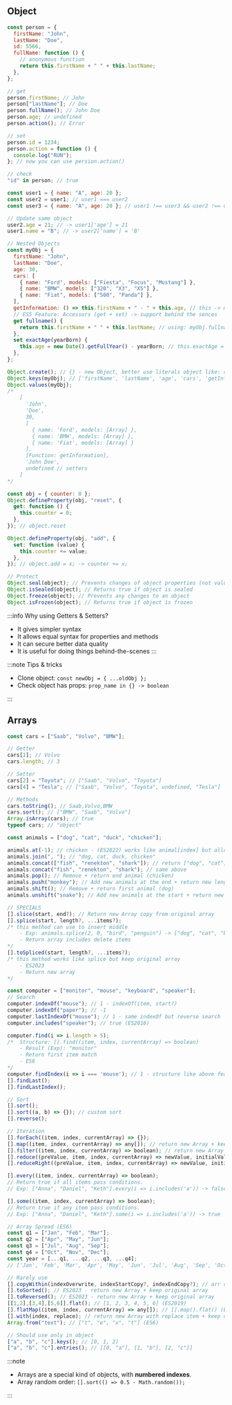 ## Object

```js
const person = {
  firstName: "John",
  lastName: "Doe",
  id: 5566,
  fullName: function () {
    // anonymous function
    return this.firstName + " " + this.lastName;
  },
};

// get
person.firstName; // John
person["lastName"]; // Doe
person.fullName(); // John Doe
person.age; // undefined
person.action(); // Error

// set
person.id = 1234;
person.action = function () {
  console.log("RUN");
}; // now you can use persion.action()

// check
"id" in person; // true
```

```js
const user1 = { name: "A", age: 20 };
const user2 = user1; // user1 === user2
const user3 = { name: "A", age: 20 }; // user1 !== user3 && user2 !== user3 (diff address)

// Update same object
user2.age = 21; // -> user1['age'] = 21
user1.name = "B"; // -> user2['name'] = 'B'

// Nested Objects
const myObj = {
  firstName: "John",
  lastName: "Doe",
  age: 30,
  cars: [
    { name: "Ford", models: ["Fiesta", "Focus", "Mustang"] },
    { name: "BMW", models: ["320", "X3", "X5"] },
    { name: "Fiat", models: ["500", "Panda"] },
  ],
  getInformation: () => this.firstName + " - " + this.age, // this -> myObj. Using: myObj.getInformation()
  // ES5 Feature: Accessors (get + set) -> support behind the sences
  get fullname() {
    return this.firstName + " " + this.lastName; // using: myObj.fullname
  },
  set exactAge(yearBorn) {
    this.age = new Date().getFullYear() - yearBorn; // this.exactAge = 2001; -> age = 2024 - 2001
  },
};
```

```js
Object.create(); // {} - new Object, better use literals object like: const newObj = {}
Object.keys(myObj); // ['firstName', 'lastName', 'age', 'cars', 'getInformation', 'fullname', 'exactAge']
Object.values(myObj);
/*
    [
      'John',
      'Doe',
      30,
      [
        { name: 'Ford', models: [Array] },
        { name: 'BMW', models: [Array] },
        { name: 'Fiat', models: [Array] }
      ],
      [Function: getInformation],
      'John Doe',
      undefined // setters
    ]
*/

const obj = { counter: 0 };
Object.defineProperty(obj, "reset", {
  get: function () {
    this.counter = 0;
  },
}); // object.reset

Object.defineProperty(obj, "add", {
  set: function (value) {
    this.counter += value;
  },
}); // object.add = x; -> counter += x;

// Protect
Object.seal(object); // Prevents changes of object properties (not values)
Object.isSealed(object); // Returns true if object is sealed
Object.freeze(object); // Prevents any changes to an object
Object.isFrozen(object); // Returns true if object is frozen
```

:::info Why using Getters & Setters?

- It gives simpler syntax
- It allows equal syntax for properties and methods
- It can secure better data quality
- It is useful for doing things behind-the-scenes
  :::

:::note Tips & tricks

- Clone object: `const newObj = { ...oldObj };`
- Check object has props: `prop_name in {} -> boolean`

:::

## Arrays

```js
const cars = ["Saab", "Volvo", "BMW"];

// Getter
cars[1]; // Volvo
cars.length; // 3

// Setter
cars[2] = "Toyota"; // ["Saab", "Volvo", "Toyota"]
cars[4] = "Tesla"; // ["Saab", "Volvo", "Toyota", undefined, "Tesla"]

// Methods
cars.toString(); // Saab,Volvo,BMW
cars.sort(); // ["BMW", "Saab", "Volvo"]
Array.isArray(cars); // true
typeof cars; // "object"
```

```js
const animals = ["dog", "cat", "duck", "chicken"];

animals.at(-1); // chicken - (ES2022) works like animal[index] but allow negative
animals.join(", "); // "dog, cat, duck, chicken"
animals.concat(["fish", "renekton", "shark"]); // return ["dog", "cat", "duck", "chicken", "fish", "renekton", "shark"]
animals.concat("fish", "renekton", "shark"); // same above
animals.pop(); // Remove + return end animal (chicken)
animals.push("monkey"); // Add new animals at the end + return new length of array
animals.shift(); // Remove + return first animal (dog)
animals.unshift("snake"); // Add new animals at the start + return new length of array

// SPECIALS
[].slice(start, end?); // Return new Array copy from original array
[].splice(start, length?, ...items?);
/* this method can use to insert middle
    - Exp: animals.splice(2, 0, "bird", "penguin") -> ["dog", "cat", "bird", "penguin", "duck", "chicken"]
    - Return array includes delete items
*/
[].toSpliced(start, length?, ...items?);
/* this method works like splice but keep original array
    - ES2023
    - Return new array
*/
```

```js
const computer = ["monitor", "mouse", "keyboard", "speaker"];
// Search
computer.indexOf("mouse"); // 1 - indexOf(item, start?)
computer.indexOf("paper"); // -1
computer.lastIndexOf("mouse"); // 1 - same indexOf but reverse search
computer.includes("speaker"); // true (ES2016)

computer.find(i => i.length > 5);
/*  Structure: [].find((item, index, currentArray) => boolean)
    - Result (Exp): "monitor"
    - Return first item match
    - ES6
*/
computer.findIndex(i => i === 'mouse'); // 1 - structure like above feature (ES6)
[].findLast();
[].findLastIndex();

// Sort
[].sort();
[].sort((a, b) => {}); // custom sort
[].reverse();

// Iteration
[].forEach((item, index, currentArray) => {});
[].map((item, index, currentArray) => any[]); // return new Array + keep original array
[].filter((item, index, currentArray) => boolean); // return new Array + keep original array
[].reduce((preValue, item, index, currentArray) => newValue, initialValue);
[].reduceRight((preValue, item, index, currentArray) => newValue, initialValue); // right-to-left

[].every((item, index, currentArray) => boolean);
// Return true if all items pass conditions.
// Exp: ["Anna", "Daniel", "Keth"].every(i => i.includes('a')) -> false

[].some((item, index, currentArray) => boolean);
// Return true if any item pass conditions.
// Exp: ["Anna", "Daniel", "Keth"].some(i => i.includes('a')) -> true
```

```js
// Array Spread (ES6)
const q1 = ["Jan", "Feb", "Mar"];
const q2 = ["Apr", "May", "Jun"];
const q3 = ["Jul", "Aug", "Sep"];
const q4 = ["Oct", "Nov", "Dec"];
const year = [...q1, ...q2, ...q3, ...q4];
// ['Jan', 'Feb', 'Mar', 'Apr', 'May', 'Jun', 'Jul', 'Aug', 'Sep', 'Oct', 'Nov', 'Dec']
```

```js
// Rarely use
[].copyWithin(indexOverwrite, indexStartCopy?, indexEndCopy?); // arr copy same length (can have diff values)
[].toSorted(); // ES2023 - return new Array + keep original array
[].toReversed(); // ES2023 - return new Array + keep original array
[[1,2],[3,4],[5,6]].flat(); // [1, 2, 3, 4, 5, 6] (ES2019)
[].flatMap((item, index, currentArray) => any[]); // [].map().flat() (ES2019)
[].with(index, replace); // return new Array with replace item + keep original array
Array.from("text"); // ["t", "e", "x", "t"] (ES6)

// Should use only in object
["a", "b", "c"].keys(); // [0, 1, 2]
["a", "b", "c"].entries(); // [[0, "a"], [1, "b"], [2, "c"]]
```

:::note

- Arrays are a special kind of objects, with **numbered indexes**.
- Array random order: `[].sort(() => 0.5 - Math.random());`

:::
